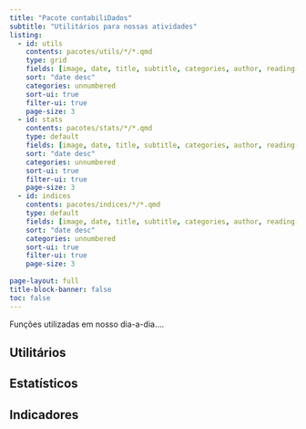 ```yaml
---
title: "Pacote contabiliDados"
subtitle: "Utilitários para nossas atividades"
listing:
  - id: utils
    contents: pacotes/utils/*/*.qmd
    type: grid
    fields: [image, date, title, subtitle, categories, author, reading-time]  
    sort: "date desc"
    categories: unnumbered
    sort-ui: true
    filter-ui: true
    page-size: 3
  - id: stats
    contents: pacotes/stats/*/*.qmd
    type: default
    fields: [image, date, title, subtitle, categories, author, reading-time]
    sort: "date desc"
    categories: unnumbered
    sort-ui: true
    filter-ui: true
    page-size: 3
  - id: indices
    contents: pacotes/indices/*/*.qmd
    type: default
    fields: [image, date, title, subtitle, categories, author, reading-time]
    sort: "date desc"
    categories: unnumbered
    sort-ui: true
    filter-ui: true
    page-size: 3    
    
page-layout: full
title-block-banner: false
toc: false
---
```


Funções utilizadas em nosso dia-a-dia....

## Utilitários

::: {#utils}
:::

## Estatísticos

::: {#stats}
:::

## Indicadores

::: {#indices}
:::
